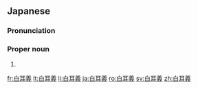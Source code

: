 ==Japanese==
{{DEFAULTSORT:へるぎい'}}
{{ja-kanjitab|ぱい|k1=べ|る|ぎ|k3=ぎー|yomi=irr}}
{{ateji|sort=へるぎい'|c=y}}

===Pronunciation===
{{ja-pron|acc=3|y=i|ベルギー}}

===Proper noun===
{{ja-pos|proper|ベルギー}}

# {{rarespell|ベルギー|lang=ja}}

[[fr:白耳義]]
[[lt:白耳義]]
[[li:白耳義]]
[[ja:白耳義]]
[[ro:白耳義]]
[[sv:白耳義]]
[[zh:白耳義]]